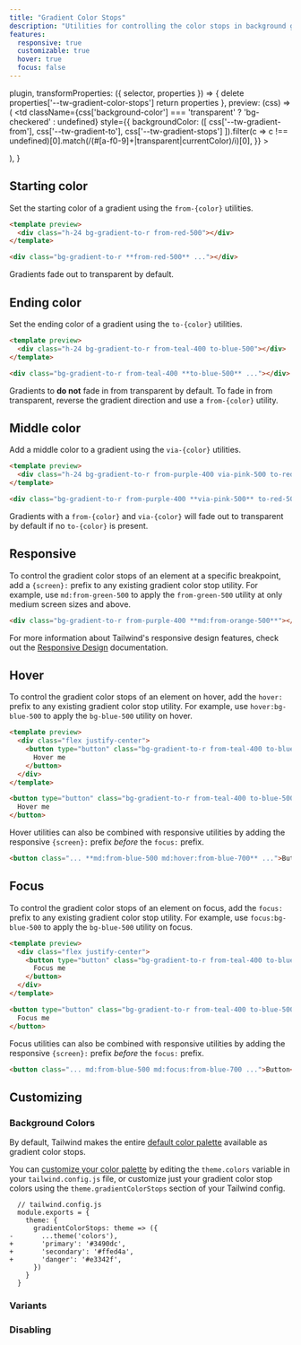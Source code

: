 ```yaml
---
title: "Gradient Color Stops"
description: "Utilities for controlling the color stops in background gradients."
features:
  responsive: true
  customizable: true
  hover: true
  focus: false
---
```



  plugin,
  transformProperties: ({ selector, properties }) => {
    delete properties['--tw-gradient-color-stops']
    return properties
  },
  preview: (css) => (
    <td
      className={css['background-color'] === 'transparent' ? 'bg-checkered' : undefined}
      style={{
        backgroundColor: ([
          css['--tw-gradient-from'],
          css['--tw-gradient-to'],
          css['--tw-gradient-stops']
        ]).filter(c => c !== undefined)[0].match(/(#[a-f0-9]+|transparent|currentColor)/i)[0],
      }}
    >
      <div className="w-24" />
    </td>
  ),
}

## Starting color

Set the starting color of a gradient using the `from-{color}` utilities.

```html
<template preview>
  <div class="h-24 bg-gradient-to-r from-red-500"></div>
</template>

<div class="bg-gradient-to-r **from-red-500** ..."></div>
```

Gradients fade out to transparent by default.

## Ending color

Set the ending color of a gradient using the `to-{color}` utilities.

```html
<template preview>
  <div class="h-24 bg-gradient-to-r from-teal-400 to-blue-500"></div>
</template>

<div class="bg-gradient-to-r from-teal-400 **to-blue-500** ..."></div>
```

Gradients to **do not** fade in from transparent by default. To fade in from transparent, reverse the gradient direction and use a `from-{color}` utility.

## Middle color

Add a middle color to a gradient using the `via-{color}` utilities.

```html
<template preview>
  <div class="h-24 bg-gradient-to-r from-purple-400 via-pink-500 to-red-500"></div>
</template>

<div class="bg-gradient-to-r from-purple-400 **via-pink-500** to-red-500 ..."></div>
```

Gradients with a `from-{color}` and `via-{color}` will fade out to transparent by default if no `to-{color}` is present.


## Responsive

To control the gradient color stops of an element at a specific breakpoint, add a `{screen}:` prefix to any existing gradient color stop utility. For example, use `md:from-green-500` to apply the `from-green-500` utility at only medium screen sizes and above.

```html
<div class="bg-gradient-to-r from-purple-400 **md:from-orange-500**"></div>
```

For more information about Tailwind's responsive design features, check out the [Responsive Design](/docs/responsive-design) documentation.


## Hover

To control the gradient color stops of an element on hover, add the `hover:` prefix to any existing gradient color stop utility. For example, use `hover:bg-blue-500` to apply the `bg-blue-500` utility on hover.

```html
<template preview>
  <div class="flex justify-center">
    <button type="button" class="bg-gradient-to-r from-teal-400 to-blue-500 hover:from-pink-500 hover:to-orange-500 text-white font-semibold px-6 py-3 rounded-md">
      Hover me
    </button>
  </div>
</template>

<button type="button" class="bg-gradient-to-r from-teal-400 to-blue-500 **hover:from-pink-500 hover:to-orange-500** ...">
  Hover me
</button>
```

Hover utilities can also be combined with responsive utilities by adding the responsive `{screen}:` prefix *before* the `focus:` prefix.

```html
<button class="... **md:from-blue-500 md:hover:from-blue-700** ...">Button</button>
```

## Focus

To control the gradient color stops of an element on focus, add the `focus:` prefix to any existing gradient color stop utility. For example, use `focus:bg-blue-500` to apply the `bg-blue-500` utility on focus.

```html
<template preview>
  <div class="flex justify-center">
    <button type="button" class="bg-gradient-to-r from-teal-400 to-blue-500 focus:from-pink-500 focus:to-orange-500 text-white font-semibold px-6 py-3 rounded-md">
      Focus me
    </button>
  </div>
</template>

<button type="button" class="bg-gradient-to-r from-teal-400 to-blue-500 **focus:from-pink-500 focus:to-orange-500**">
  Focus me
</button>
```

Focus utilities can also be combined with responsive utilities by adding the responsive `{screen}:` prefix *before* the `focus:` prefix.

```html
<button class="... md:from-blue-500 md:focus:from-blue-700 ...">Button</button>
```


## Customizing

### Background Colors

By default, Tailwind makes the entire [default color palette](/docs/customizing-colors#default-color-palette) available as gradient color stops.

You can [customize your color palette](/docs/colors#customizing) by editing the `theme.colors` variable in your `tailwind.config.js` file, or customize just your gradient color stop colors using the `theme.gradientColorStops` section of your Tailwind config.

```diff-js
  // tailwind.config.js
  module.exports = {
    theme: {
      gradientColorStops: theme => ({
-       ...theme('colors'),
+       'primary': '#3490dc',
+       'secondary': '#ffed4a',
+       'danger': '#e3342f',
      })
    }
  }
```

### Variants

<Variants plugin="gradientColorStops" />

### Disabling

<Disabling plugin="gradientColorStops" />
